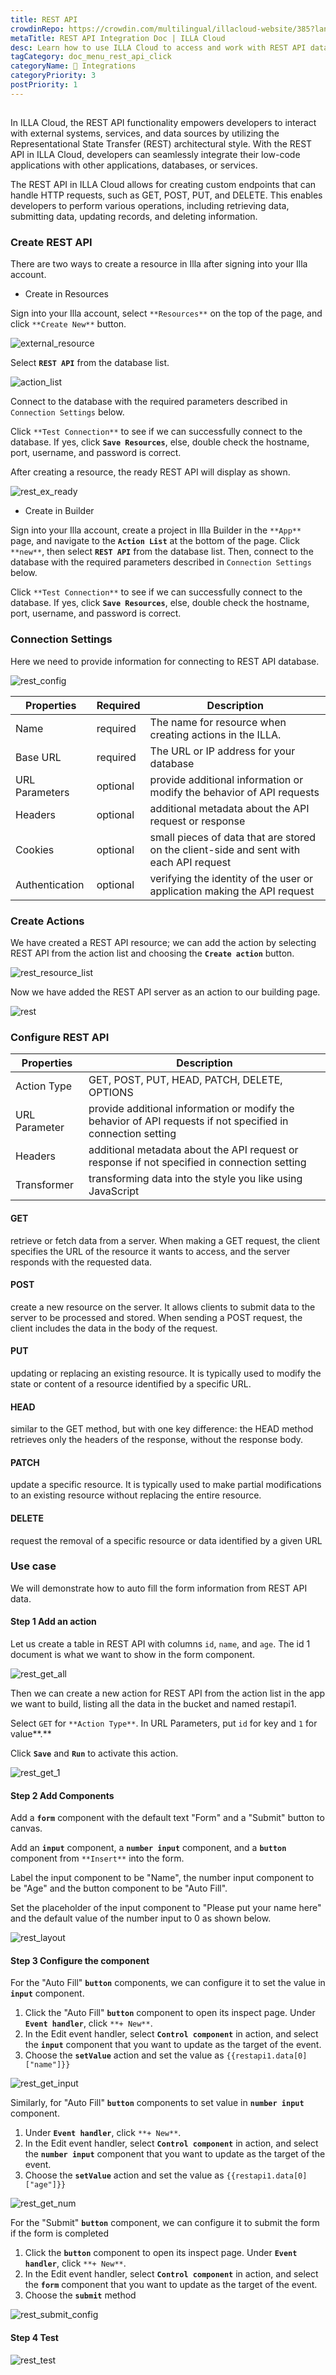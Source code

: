 ```yaml
---
title: REST API
crowdinRepo: https://crowdin.com/multilingual/illacloud-website/385?languages=en&filter=basic&value=0
metaTitle: REST API Integration Doc | ILLA Cloud
desc: Learn how to use ILLA Cloud to access and work with REST API data. Build apps, visualize data, and automate workflows with ILLA Cloud.
tagCategory: doc_menu_rest_api_click
categoryName: 🔨 Integrations
categoryPriority: 3
postPriority: 1
---
```


## <h2 hidden>What is REST API?</h2>

In ILLA Cloud, the REST API functionality empowers developers to interact with external systems, services, and data sources by utilizing the Representational State Transfer (REST) architectural style. With the REST API in ILLA Cloud, developers can seamlessly integrate their low-code applications with other applications, databases, or services.

The REST API in ILLA Cloud allows for creating custom endpoints that can handle HTTP requests, such as GET, POST, PUT, and DELETE. This enables developers to perform various operations, including retrieving data, submitting data, updating records, and deleting information.

### Create REST API

There are two ways to create a resource in Illa after signing into your Illa account.

-   Create in Resources

Sign into your Illa account, select `**Resources**` on the top of the page, and click `**Create New**` button.

![external_resource](https://cdn.illacloud.com/official-website/img/docs/external_resource.png)

Select **`REST API`** from the database list.

![action_list](https://cdn.illacloud.com/official-website/img/docs/action_list.png)

Connect to the database with the required parameters described in `Connection Settings` below.

Click `**Test Connection**` to see if we can successfully connect to the database. If yes, click **`Save Resources`**, else, double check the hostname, port, username, and password is correct.

After creating a resource, the ready REST API will display as shown.

![rest_ex_ready](https://cdn.illacloud.com/official-website/img/official-site/components/rest_ex_ready.jpg)

-   Create in Builder

Sign into your Illa account, create a project in Illa Builder in the `**App**` page, and navigate to the **`Action List`** at the bottom of the page. Click `**new**`, then select **`REST API`** from the database list. Then, connect to the database with the required parameters described in `Connection Settings` below.

Click `**Test Connection**` to see if we can successfully connect to the database. If yes, click **`Save Resources`**, else, double check the hostname, port, username, and password is correct.

### Connection Settings

Here we need to provide information for connecting to REST API database.

![rest_config](https://cdn.illacloud.com/official-website/img/official-site/components/rest_config.jpg)

| Properties     | Required | Description                                                                            |
| -------------- | -------- | -------------------------------------------------------------------------------------- |
| Name           | required | The name for resource when creating actions in the ILLA.                               |
| Base URL       | required | The URL or IP address for your database                                                |
| URL Parameters | optional | provide additional information or modify the behavior of API requests                  |
| Headers        | optional | additional metadata about the API request or response                                  |
| Cookies        | optional | small pieces of data that are stored on the client-side and sent with each API request |
| Authentication | optional | verifying the identity of the user or application making the API request               |

### Create Actions

We have created a REST API resource; we can add the action by selecting REST API from the action list and choosing the **`Create action`** button.

![rest_resource_list](https://cdn.illacloud.com/official-website/img/official-site/components/rest_resource_list.jpg)

Now we have added the REST API server as an action to our building page.

![rest](https://cdn.illacloud.com/official-website/img/official-site/components/rest.jpg)

### Configure REST API

| Properties    | Description                                                                                                  |
| ------------- | ------------------------------------------------------------------------------------------------------------ |
| Action Type   | GET, POST, PUT, HEAD, PATCH, DELETE, OPTIONS                                                                 |
| URL Parameter | provide additional information or modify the behavior of API requests if not specified in connection setting |
| Headers       | additional metadata about the API request or response if not specified in connection setting                 |
| Transformer   | transforming data into the style you like using JavaScript                                                   |

#### GET

retrieve or fetch data from a server. When making a GET request, the client specifies the URL of the resource it wants to access, and the server responds with the requested data.

#### POST

create a new resource on the server. It allows clients to submit data to the server to be processed and stored. When sending a POST request, the client includes the data in the body of the request.

#### PUT

updating or replacing an existing resource. It is typically used to modify the state or content of a resource identified by a specific URL.

#### HEAD

similar to the GET method, but with one key difference: the HEAD method retrieves only the headers of the response, without the response body.

#### PATCH

update a specific resource. It is typically used to make partial modifications to an existing resource without replacing the entire resource.

#### DELETE

request the removal of a specific resource or data identified by a given URL

### Use case

We will demonstrate how to auto fill the form information from REST API data.

#### Step 1 Add an action

Let us create a table in REST API with columns `id`, `name`, and `age`. The id 1 document is what we want to show in the form component.

![rest_get_all](https://cdn.illacloud.com/official-website/img/official-site/components/rest_get_all.jpg)

Then we can create a new action for REST API from the action list in the app we want to build, listing all the data in the bucket and named restapi1.

Select `GET` for `**Action Type**`. In URL Parameters, put `id` for key and `1` for value**.**

Click **`Save`** and **`Run`** to activate this action.

![rest_get_1](https://cdn.illacloud.com/official-website/img/official-site/components/rest_get_1.jpg)

#### Step 2 Add Components

Add a **`form`** component with the default text "Form" and a "Submit" button to canvas.

Add an **`input`** component, a **`number input`** component, and a **`button`** component from `**Insert**` into the form.

Label the input component to be "Name", the number input component to be "Age" and the button component to be "Auto Fill".

Set the placeholder of the input component to "Please put your name here" and the default value of the number input to 0 as shown below.

![rest_layout](https://cdn.illacloud.com/official-website/img/official-site/components/rest_layout.jpg)

#### Step 3 Configure the component

For the "Auto Fill" **`button`** components, we can configure it to set the value in **`input`** component.

1.  Click the "Auto Fill" **`button`** component to open its inspect page. Under **`Event handler`**, click `**+ New**`.
2.  In the Edit event handler, select **`Control component`** in action, and select the **`input`** component that you want to update as the target of the event.
3.  Choose the **`setValue`** action and set the value as `{{restapi1.data[0]["name"]}}`

![rest_get_input](https://cdn.illacloud.com/official-website/img/official-site/components/rest_get_input.jpg)

Similarly, for "Auto Fill" **`button`** components to set value in **`number input`** component.

1.  Under **`Event handler`**, click `**+ New**`.
2.  In the Edit event handler, select **`Control component`** in action, and select the **`number input`** component that you want to update as the target of the event.
3.  Choose the **`setValue`** action and set the value as `{{restapi1.data[0]["age"]}}`

![rest_get_num](https://cdn.illacloud.com/official-website/img/official-site/components/rest_get_num.jpg)

For the "Submit" **`button`** component, we can configure it to submit the form if the form is completed

1.  Click the **`button`** component to open its inspect page. Under **`Event handler`**, click `**+ New**`.
2.  In the Edit event handler, select **`Control component`** in action, and select the **`form`** component that you want to update as the target of the event.
3.  Choose the **`submit`** method

![rest_submit_config](https://cdn.illacloud.com/official-website/img/official-site/components/rest_submit_config.jpg)

#### Step 4 Test

![rest_test](https://cdn.illacloud.com/official-website/img/official-site/components/rest_test.gif)
